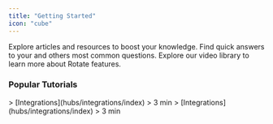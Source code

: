 ```yaml
---
title: "Getting Started"
icon: "cube"
---
```


<CardGroup cols={3}>
  <Card title="Knowledge base" icon="books" color="#FF8D3A" href="knowledge-base">
    Explore articles and resources to boost your knowledge.
  </Card>

  <Card title="FAQs" icon="seal-question" color="#FF8D3A">
    Find quick answers to your and others most common questions.
  </Card>

  <Card title="Video Guides" icon="clapperboard-play" color="#FF8D3A">
    Explore our video library to learn more about Rotate features.
  </Card>
</CardGroup>

### Popular Tutorials

<CardGroup cols={2}>
  <Card title="Integrate account with Google Workspace" icon="clock" color="grey" horizontal={false} url="getting-started">
    > [Integrations](hubs/integrations/index)
    > 3 min
  </Card>

  <Card title="Integrate account with Microsoft 365" icon="clock" color="grey" horizontal={false} url="getting-started">
    > [Integrations](hubs/integrations/index)
    > 3 min
  </Card>
</CardGroup>